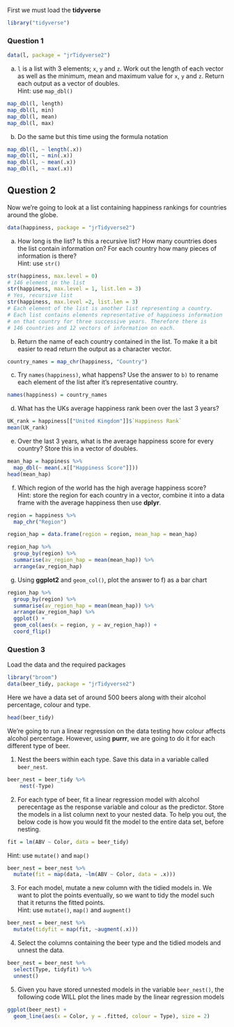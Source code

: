 First we must load the **tidyverse**
```r
library("tidyverse")
```

### Question 1

```r
data(l, package = "jrTidyverse2")
```

a) `l` is a list with 3 elements; `x`, `y` and `z`. Work out the length of each vector as well as the minimum, mean and maximum value for `x`, `y` and `z`. Return each output as a vector of doubles.     
Hint: use `map_dbl()`
```r
map_dbl(l, length)
map_dbl(l, min)
map_dbl(l, mean)
map_dbl(l, max)
```

b) Do the same but this time using the formula notation
```r
map_dbl(l, ~ length(.x))
map_dbl(l, ~ min(.x))
map_dbl(l, ~ mean(.x))
map_dbl(l, ~ max(.x))
```

## Question 2

Now we're going to look at a list containing happiness rankings for countries around the globe. 
```r
data(happiness, package = "jrTidyverse2")
```

a) How long is the list? Is this a recursive list? How many countries does the list contain information on? For each country how many pieces of information is there?     
Hint: use `str()`
```r
str(happiness, max.level = 0) 
# 146 element in the list
str(happiness, max.level = 1, list.len = 3)
# Yes, recursive list
str(happiness, max.level =2, list.len = 3)
# Each element of the list is another list representing a country. 
# Each list contains elements representative of happiness information 
# on that country for three successive years. Therefore there is 
# 146 countries and 12 vectors of information on each.
```

b) Return the name of each country contained in the list. To make it a bit easier to read return the output as a character vector.
```r
country_names = map_chr(happiness, "Country")
```

c) Try `names(happiness)`, what happens? Use the answer to `b)` to rename each element of the list after it's representative country. 
```r
names(happiness) = country_names
```

d) What has the UKs average happiness rank been over the last 3 years?
```r
UK_rank = happiness[["United Kingdom"]]$`Happiness Rank`
mean(UK_rank)
```

e) Over the last 3 years, what is the average happiness score for every country? Store this in a vector of doubles. 
```r
mean_hap = happiness %>% 
  map_dbl(~ mean(.x[["Happiness Score"]]))
head(mean_hap)
```

f) Which region of the world has the high average happiness score?     
Hint: store the region for each country in a vector, combine it into a data frame with the average happiness then use **dplyr**.     
```r
region = happiness %>% 
  map_chr("Region")

region_hap = data.frame(region = region, mean_hap = mean_hap) 

region_hap %>% 
  group_by(region) %>% 
  summarise(av_region_hap = mean(mean_hap)) %>% 
  arrange(av_region_hap)
```

g) Using **ggplot2** and `geom_col()`, plot the answer to f) as a bar chart
```r
region_hap %>% 
  group_by(region) %>% 
  summarise(av_region_hap = mean(mean_hap)) %>% 
  arrange(av_region_hap) %>% 
  ggplot() + 
  geom_col(aes(x = region, y = av_region_hap)) + 
  coord_flip()
```

### Question 3

Load the data and the required packages
```r
library("broom")
data(beer_tidy, package = "jrTidyverse2")
```
Here we have a data set of around 500 beers along with their alcohol percentage, colour and type. 
```r
head(beer_tidy)
```
We're going to run a linear regression on the data testing how colour affects alcohol percentage. However, using **purrr**, we are going to do it for each different type of beer. 

1) Nest the beers within each type. Save this data in a variable called `beer_nest`.
```r
beer_nest = beer_tidy %>% 
    nest(-Type) 
```

2) For each type of beer, fit a linear regression model with alcohol perecentage as the response variable and colour as the predictor. Store the models in a list column next to your nested data. To help you out, the below code is how you would fit the model to the entire data set, before nesting. 
```r
fit = lm(ABV ~ Color, data = beer_tidy)
```
Hint: use `mutate()` and `map()`
```r
beer_nest = beer_nest %>% 
  mutate(fit = map(data, ~lm(ABV ~ Color, data = .x)))
```

3) For each model, mutate a new column with the tidied models in. We want to plot the points eventually, so we want to tidy the model such that it returns the fitted points.      
Hint: use `mutate()`, `map()` and `augment()`
```r
beer_nest = beer_nest %>% 
  mutate(tidyfit = map(fit, ~augment(.x)))
```
  
4) Select the columns containing the beer type and the tidied models and unnest the data. 

```r
beer_nest = beer_nest %>% 
  select(Type, tidyfit) %>% 
  unnest()
```
  
5) Given you have stored unnested models in the variable `beer_nest()`, the following code WILL plot the lines made by the linear regression models 
```r
ggplot(beer_nest) + 
  geom_line(aes(x = Color, y = .fitted, colour = Type), size = 2) 
```
